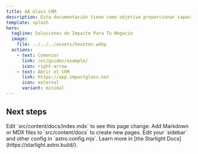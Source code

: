 ```yaml
---
title: AA Glass CRM
description: Esta documentación tiene como objetivo proporcionar capacitación básica tanto a los empleados nuevos como a los veteranos, para aprovechar las nuevas tecnologías que estamos implementando en la empresa y mejorar los flujos de trabajo.
template: splash
hero:
  tagline: Soluciones de Impacto Para Tu Negocio
  image:
    file: ../../../assets/houston.webp
  actions:
    - text: Comenzar
      link: /es/guides/example/
      icon: right-arrow
    - text: Abrir el CRM
      link: https://app.impactglass.net
      icon: external
      variant: minimal
---
```



## Next steps

<CardGrid stagger>
	<Card title="Update content" icon="pencil">
		Edit `src/content/docs/index.mdx` to see this page change.
	</Card>
	<Card title="Add new content" icon="add-document">
		Add Markdown or MDX files to `src/content/docs` to create new pages.
	</Card>
	<Card title="Configure your site" icon="setting">
		Edit your `sidebar` and other config in `astro.config.mjs`.
	</Card>
	<Card title="Read the docs" icon="open-book">
		Learn more in [the Starlight Docs](https://starlight.astro.build/).
	</Card>
</CardGrid>

